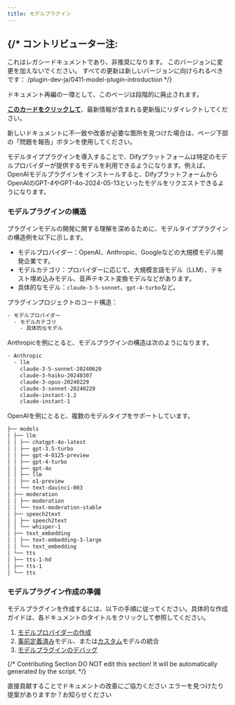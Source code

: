 ```yaml
---
title: モデルプラグイン
---
```




{/* 
  コントリビューター注:
  ----------------
  これはレガシードキュメントであり、非推奨になります。
  このバージョンに変更を加えないでください。
  すべての更新は新しいバージョンに向けられるべきです：
  /plugin-dev-ja/0411-model-plugin-introduction
*/}

<Card title="このドキュメントはまもなく非推奨になります" icon="circle-exclamation" href="/plugin-dev-ja/0411-model-plugin-introduction">
  <p>ドキュメント再編の一環として、このページは段階的に廃止されます。</p>
  
  <p><u><b>このカードをクリックして</b></u>、最新情報が含まれる更新版にリダイレクトしてください。</p>
  
  <p>新しいドキュメントに不一致や改善が必要な箇所を見つけた場合は、ページ下部の「問題を報告」ボタンを使用してください。</p>
</Card>

モデルタイププラグインを導入することで、Difyプラットフォームは特定のモデルプロバイダーが提供するモデルを利用できるようになります。例えば、OpenAIモデルプラグインをインストールすると、DifyプラットフォームからOpenAIのGPT-4やGPT-4o-2024-05-13といったモデルをリクエストできるようになります。

### **モデルプラグインの構造**

プラグインモデルの開発に関する理解を深めるために、モデルタイププラグインの構造例を以下に示します。

*   モデルプロバイダー：OpenAI、Anthropic、Googleなどの大規模モデル開発企業です。
*   モデルカテゴリ：プロバイダーに応じて、大規模言語モデル（LLM）、テキスト埋め込みモデル、音声テキスト変換モデルなどがあります。
*   具体的なモデル：`claude-3-5-sonnet`、`gpt-4-turbo`など。

プラグインプロジェクトのコード構造：

```bash
- モデルプロバイダー
  - モデルカテゴリ
    - 具体的なモデル
```

Anthropicを例にとると、モデルプラグインの構造は次のようになります。

```bash
- Anthropic
  - llm
    claude-3-5-sonnet-20240620
    claude-3-haiku-20240307
    claude-3-opus-20240229
    claude-3-sonnet-20240229
    claude-instant-1.2
    claude-instant-1
```

OpenAIを例にとると、複数のモデルタイプをサポートしています。

```bash
├── models
│ ├── llm
│ │ ├── chatgpt-4o-latest
│ │ ├── gpt-3.5-turbo
│ │ ├── gpt-4-0125-preview
│ │ ├── gpt-4-turbo
│ │ ├── gpt-4o
│ │ ├── llm
│ │ ├── o1-preview
│ │ └── text-davinci-003
│ ├── moderation
│ │ ├── moderation
│ │ └── text-moderation-stable
│ ├── speech2text
│ │ ├── speech2text
│ │ └── whisper-1
│ ├── text_embedding
│ │ ├── text-embedding-3-large
│ │ └── text_embedding
│ └── tts
│ ├── tts-1-hd
│ ├── tts-1
│ └── tts
```

### **モデルプラグイン作成の準備**

モデルプラグインを作成するには、以下の手順に従ってください。具体的な作成ガイドは、各ドキュメントのタイトルをクリックして参照してください。

1.  [モデルプロバイダーの作成](/ja-jp/plugins/quick-start/develop-plugins/model-plugin/create-model-providers)
2.  [事前定義済み](/ja-jp/guides/model-configuration/predefined-model)モデル、または[カスタム](/ja-jp/guides/model-configuration/customizable-model)モデルの統合
3.  [モデルプラグインのデバッグ](/ja-jp/plugins/quick-start/debug-plugin)

{/*
Contributing Section
DO NOT edit this section!
It will be automatically generated by the script.
*/}

<CardGroup cols="2">
    <Card
        title="このページを編集する"
        icon="pen-to-square"
        href="https://github.com/langgenius/dify-docs-mintlify/edit/main/ja-jp/plugins/quick-start/develop-plugins/model-plugin/README.mdx"
    >
        直接貢献することでドキュメントの改善にご協力ください
    </Card>
    <Card
        title="問題を報告する"
        icon="github"
        href="https://github.com/langgenius/dify-docs-mintlify/issues/new?title=ドキュメントの問題%3A%20&body=%23%23%20問題の説明%0A%3C%21--%20発見した問題について簡単に説明してください%20--%3E%0A%0A%23%23%20ページリンク%0Ahttps%3A%2F%2Fgithub.com%2Flanggenius%2Fdify-docs-mintlify%2Fblob%2Fmain%2Fja-jp/plugins/quick-start/develop-plugins/model-plugin%2FREADME.mdx%0A%0A%23%23%20提案される変更%0A%3C%21--%20特定の変更案がある場合は、ここで説明してください%20--%3E%0A%0A%3C%21--%20ドキュメントの品質向上にご協力いただきありがとうございます！%20--%3E"
    >
        エラーを見つけたり提案がありますか？お知らせください
    </Card>
</CardGroup>
